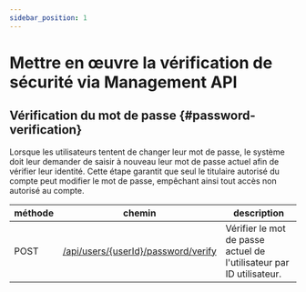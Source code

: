 ```yaml
---
sidebar_position: 1
---
```


# Mettre en œuvre la vérification de sécurité via Management API

## Vérification du mot de passe \{#password-verification}

Lorsque les utilisateurs tentent de changer leur mot de passe, le système doit leur demander de saisir à nouveau leur mot de passe actuel afin de vérifier leur identité. Cette étape garantit que seul le titulaire autorisé du compte peut modifier le mot de passe, empêchant ainsi tout accès non autorisé au compte.

| méthode | chemin                                                                                                   | description                                                          |
| ------- | -------------------------------------------------------------------------------------------------------- | -------------------------------------------------------------------- |
| POST    | [/api/users/\{userId\}/password/verify](https://openapi.logto.io/operation/operation-verifyuserpassword) | Vérifier le mot de passe actuel de l'utilisateur par ID utilisateur. |
